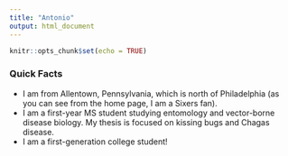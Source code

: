```yaml
---
title: "Antonio"
output: html_document
---
```


```r
knitr::opts_chunk$set(echo = TRUE)
```

### Quick Facts

- I am from Allentown, Pennsylvania, which is north of Philadelphia (as you can see from the home page, I am a Sixers fan).
- I am a first-year MS student studying entomology and vector-borne disease biology. My thesis is focused on kissing bugs and Chagas disease.
- I am a first-generation college student! 